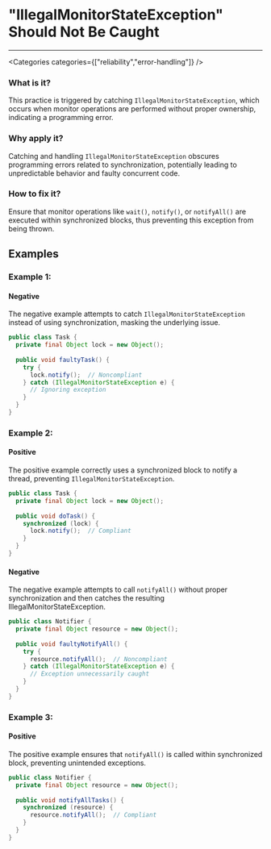 

# "IllegalMonitorStateException" Should Not Be Caught

<Severity severity={SeverityLevels.HIGH} />

---

<Categories categories={["reliability","error-handling"]} />

### What is it?
This practice is triggered by catching `IllegalMonitorStateException`, which occurs when monitor operations are performed without proper ownership, indicating a programming error.

### Why apply it?
Catching and handling `IllegalMonitorStateException` obscures programming errors related to synchronization, potentially leading to unpredictable behavior and faulty concurrent code.

### How to fix it?
Ensure that monitor operations like `wait()`, `notify()`, or `notifyAll()` are executed within synchronized blocks, thus preventing this exception from being thrown.

## Examples

### Example 1:

<!-- #example -->

#### Negative

<!-- #example_negative_description -->
The negative example attempts to catch `IllegalMonitorStateException` instead of using synchronization, masking the underlying issue.

<!-- #example_negative_code -->
```java
public class Task {
  private final Object lock = new Object();
  
  public void faultyTask() {
    try {
      lock.notify();  // Noncompliant
    } catch (IllegalMonitorStateException e) {
      // Ignoring exception
    }
  }
}
```

### Example 2:

<!-- #example -->

#### Positive

<!-- #example_positive_description -->
The positive example correctly uses a synchronized block to notify a thread, preventing `IllegalMonitorStateException`.

<!-- #example_positive_code -->
```java
public class Task {
  private final Object lock = new Object();
  
  public void doTask() {
    synchronized (lock) {
      lock.notify();  // Compliant
    }
  }
}
```

#### Negative

<!-- #example_negative_description -->
The negative example attempts to call `notifyAll()` without proper synchronization and then catches the resulting IllegalMonitorStateException.

<!-- #example_negative_code -->
```java
public class Notifier {
  private final Object resource = new Object();
  
  public void faultyNotifyAll() {
    try {
      resource.notifyAll();  // Noncompliant
    } catch (IllegalMonitorStateException e) {
      // Exception unnecessarily caught
    }
  }
}
```

### Example 3:

<!-- #example -->

#### Positive

<!-- #example_positive_description -->
The positive example ensures that `notifyAll()` is called within synchronized block, preventing unintended exceptions.

<!-- #example_positive_code -->
```java
public class Notifier {
  private final Object resource = new Object();
  
  public void notifyAllTasks() {
    synchronized (resource) {
      resource.notifyAll();  // Compliant
    }
  }
}
```